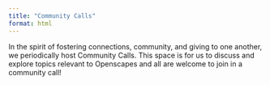 ```yaml
---
title: "Community Calls"
format: html
---
```


In the spirit of fostering connections, community, and giving to one another, we periodically host Community Calls. This space is for us to discuss and explore topics relevant to Openscapes and all are welcome to join in a community call!
